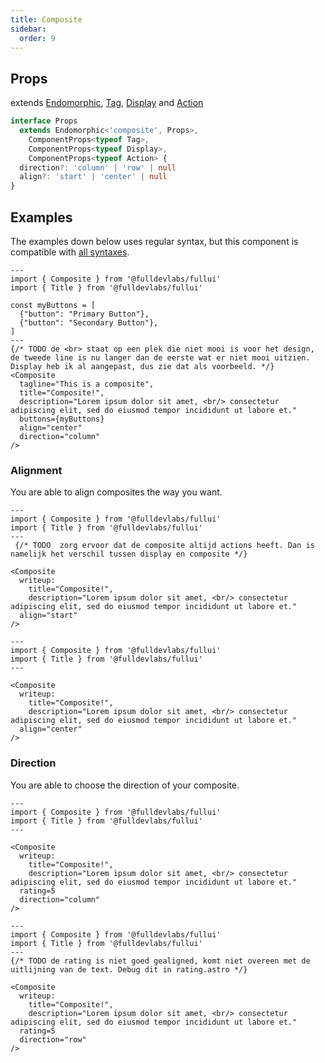 ```yaml
---
title: Composite
sidebar:
  order: 9
---
```


## Props
extends [Endomorphic](/guides/components), [Tag](/components/tag), [Display](/components/display) and [Action](/components/action)
```ts
interface Props
  extends Endomorphic<'composite', Props>,
    ComponentProps<typeof Tag>,
    ComponentProps<typeof Display>,
    ComponentProps<typeof Action> {
  direction?: 'column' | 'row' | null
  align?: 'start' | 'center' | null
}
```

## Examples
The examples down below uses regular syntax, but this component is compatible with [all syntaxes](/guides/components#syntax).

```astro live
---
import { Composite } from '@fulldevlabs/fullui'
import { Title } from '@fulldevlabs/fullui'

const myButtons = [
  {"button": "Primary Button"},
  {"button": "Secondary Button"},
]
---
{/* TODO de <br> staat op een plek die niet mooi is voor het design, de tweede line is nu langer dan de eerste wat er niet mooi uitzien. Display heb ik al aangepast, dus zie dat als voorbeeld. */}
<Composite
  tagline="This is a composite",
  title="Composite!",
  description="Lorem ipsum dolor sit amet, <br/> consectetur adipiscing elit, sed do eiusmod tempor incididunt ut labore et."
  buttons={myButtons}
  align="center" 
  direction="column" 
/>
```

### Alignment
You are able to align composites the way you want.

```astro live
---
import { Composite } from '@fulldevlabs/fullui'
import { Title } from '@fulldevlabs/fullui'
---
 {/* TODO  zorg ervoor dat de composite altijd actions heeft. Dan is namelijk het verschil tussen display en composite */}

<Composite
  writeup:
    title="Composite!",
    description="Lorem ipsum dolor sit amet, <br/> consectetur adipiscing elit, sed do eiusmod tempor incididunt ut labore et."
  align="start" 
/>
```

```astro live
---
import { Composite } from '@fulldevlabs/fullui'
import { Title } from '@fulldevlabs/fullui'
---

<Composite
  writeup:
    title="Composite!",
    description="Lorem ipsum dolor sit amet, <br/> consectetur adipiscing elit, sed do eiusmod tempor incididunt ut labore et."
  align="center" 
/>
```

### Direction
You are able to choose the direction of your composite.

```astro live
---
import { Composite } from '@fulldevlabs/fullui'
import { Title } from '@fulldevlabs/fullui'
---

<Composite
  writeup:
    title="Composite!",
    description="Lorem ipsum dolor sit amet, <br/> consectetur adipiscing elit, sed do eiusmod tempor incididunt ut labore et."
  rating=5
  direction="column" 
/>
```

```astro live
---
import { Composite } from '@fulldevlabs/fullui'
import { Title } from '@fulldevlabs/fullui'
---
{/* TODO de rating is niet goed gealigned, komt niet overeen met de uitlijning van de text. Debug dit in rating.astro */}

<Composite
  writeup:
    title="Composite!",
    description="Lorem ipsum dolor sit amet, <br/> consectetur adipiscing elit, sed do eiusmod tempor incididunt ut labore et."
  rating=5
  direction="row" 
/>
```